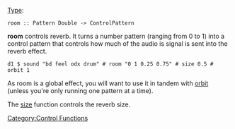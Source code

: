 {{DISPLAYTITLE:room}} 
[[Type signature|Type]]: <source inline>room :: Pattern Double -> ControlPattern</source>

'''room''' controls reverb. It turns a number pattern (ranging from 0 to 1) into a control pattern that controls how much of the audio is signal is sent into the reverb effect.

<source>
d1 $ sound "bd feel odx drum" # room "0 1 0.25 0.75" # size 0.5 # orbit 1
</source>

As room is a global effect, you will want to use it in tandem with [[orbit]] (unless you're only running one pattern at a time).

The [[size]] function controls the reverb size.

[[Category:Control Functions]]